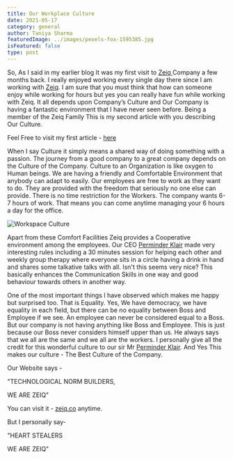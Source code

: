 ```yaml
---
title: Our Workplace Culture
date: 2021-05-17
category: general
author: Taniya Sharma
featuredImage: ../images/pexels-fox-1595385.jpg
isFeatured: false
type: post
---
```


So, As I said in my earlier blog It was my first visit to [Zeiq ](https://www.zeiq.co/) Company a few months back. I really enjoyed working every single day there since I am working with [Zeiq](https://www.zeiq.co/). I am sure that you must think that how can someone enjoy while working for hours but yes you can really have fun while working with Zeiq. It all depends upon Company’s Culture and Our Company is having a fantastic environment that I have never seen before. Being a member of the Zeiq Family This is my second article with you describing Our Culture.

Feel Free to visit my first article - [here](https://www.zeiq.co/posts/why-nextjs-is-good-for-ecommerce/)

 When I say Culture it simply means a shared way of doing something with a passion. The journey from a good company to a great company depends on the Culture of the Company. Culture to an Organization is like oxygen to Human beings. We are having a friendly and Comfortable Environment that anybody can adapt to easily. Our employees are free to work as they want to do. They are provided with the freedom that seriously no one else can provide. There is no time restriction for the Workers. The company wants 6-7 hours of work. That means you can come anytime managing your 6 hours a day for the office.
 
 ![Workspace Culture](../images/our-workspace-culture.jpg)

Apart from these Comfort Facilities Zeiq provides a Cooperative environment among the employees. Our CEO [Perminder Klair](https://twitter.com/pinku1) made very interesting rules including a 30 minutes session for helping each other and weekly group therapy where everyone sits in a circle having a drink in hand and shares some talkative talks with all. Isn't this seems very nice? This basically enhances the Communication Skills in one way and good behaviour towards others in another way.

One of the most important things I have observed which makes me happy but surprised too. That is Equality. Yes, We have democracy, we have equality in each field, but there can be no equality between Boss and Employee if we see. An employee can never be considered equal to a Boss. But our company is not having anything like Boss and Employee. This is just because our Boss never considers himself upper than us. He always says that we all are the same and we all are the workers. I personally give all the credit for this wonderful culture to our sir Mr [Perminder Klair](https://twitter.com/pinku1). And Yes This makes our culture - The Best Culture of the Company.

  

Our Website says -

"TECHNOLOGICAL NORM BUILDERS,

WE ARE ZEIQ"

You can visit it - [zeiq.co](https://www.zeiq.co/) anytime.

But I personally say-

"HEART STEALERS

WE ARE ZEIQ"
